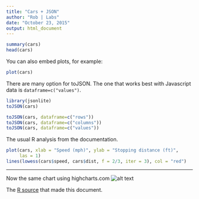 ```yaml
---
title: "Cars + JSON"
author: "Rob | Labs"
date: "October 23, 2015"
output: html_document
---
```


```r
summary(cars)
head(cars)
```

You can also embed plots, for example:

```r
plot(cars)
```

There are many option for toJSON.  The one that works best with Javascript data is `dataframe=c("values")`.
```r
library(jsonlite)
toJSON(cars)

toJSON(cars, dataframe=c("rows"))
toJSON(cars, dataframe=c("columns"))
toJSON(cars, dataframe=c("values"))
```


The usual R analysis from the documentation.
```r
plot(cars, xlab = "Speed (mph)", ylab = "Stopping distance (ft)",
     las = 1)
lines(lowess(cars$speed, cars$dist, f = 2/3, iter = 3), col = "red")
```

***

Now the same chart using highcharts.com
![alt text](images/cars.png)


The [R source](./1970-01-01-R-to-JSON-Demo.Rmd) that made this document.